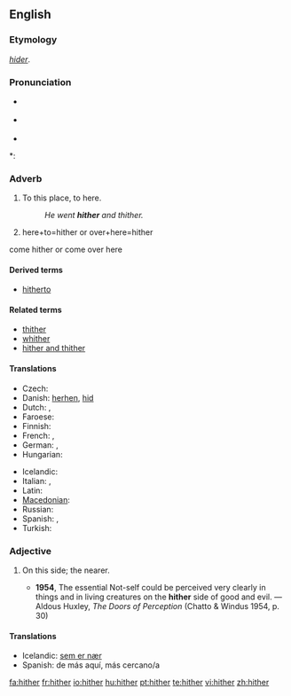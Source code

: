 ==English==

===Etymology===
{{etyl|ang}} ''[[hider]]''.

===Pronunciation===
* {{a|RP}} {{IPA|/ˈhɪðə/}}
* {{a|US}} {{IPA|/ˈhɪðɚ/}}
* {{audio|en-us-hither.ogg|Audio (US)}}

*: {{rhymes|ɪðə(r)}}

===Adverb===
{{en-adv|-}}

# {{context|literary|or|archaic}} To this place, to here.
#: ''He went '''hither''' and thither.''
# here+to=hither or over+here=hither
come hither or come over here

====Derived terms====
* [[hitherto]]

====Related terms====
* [[thither]]
* [[whither]]
* [[hither and thither]]

====Translations====
{{trans-top| to here }}
* Czech: {{t+|cs|sem}}
* Danish: [[herhen]], [[hid]]
* Dutch: {{t-|nl|hierheen}}, {{t+|nl|alhier}}
* Faroese: {{t-|fo|higar|xs=Faroese}}
* Finnish: {{t+|fi|tänne}}
* French: {{t+|fr|ici}}, {{t+|fr|çà}}
* German: {{t+|de|hierher}}, {{t+|de|hierhin}}
* Hungarian: {{t+|hu|ide}}
{{trans-mid}}
* Icelandic: {{t-|is|hingað}}
* Italian: {{t+|it|qui}}, {{t+|it|qua}}
* Latin: {{t+|la|huc|alt=hūc}}
* [[Macedonian]]: {{t-|mk|ваму|tr=vámu}}
* Russian: {{t+|ru|сюда|tr=syuda}}
* Spanish: {{t+|es|aquí}}, {{t+|es|acá}}
* Turkish: {{t-|tr|buraya}}
{{trans-bottom}}

===Adjective===
{{en-adj|-}}

# {{archaic}} On this side; the nearer.
#* '''1954''', The essential Not-self could be perceived very clearly in things and in living creatures on the '''hither''' side of good and evil. — Aldous Huxley, ''The Doors of Perception'' (Chatto & Windus 1954, p. 30)

====Translations====
* Icelandic: [[sem er nær]]
* Spanish: de más aquí, más cercano/a

[[fa:hither]]
[[fr:hither]]
[[io:hither]]
[[hu:hither]]
[[pt:hither]]
[[te:hither]]
[[vi:hither]]
[[zh:hither]]